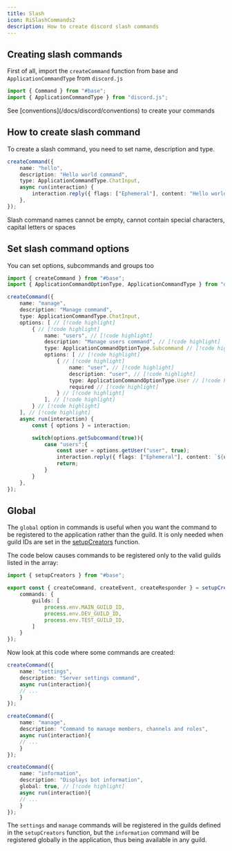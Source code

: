 ```yaml
---
title: Slash
icon: RiSlashCommands2
description: How to create discord slash commands
---
```


## Creating slash commands

First of all, import the `createCommand` function from base and `ApplicationCommandType` from `discord.js`

```ts
import { Command } from "#base";
import { ApplicationCommandType } from "discord.js";
```

<Callout type="info">
    See [conventions](/docs/discord/conventions) to create your commands
</Callout>

## How to create slash command

To create a slash command, you need to set name, description and type.

```ts title="hello.ts"
createCommand({
    name: "hello",
    description: "Hello world command",
    type: ApplicationCommandType.ChatInput,
    async run(interaction) {
        interaction.reply({ flags: ["Ephemeral"], content: "Hello world!" });
    },
});
```

<Callout type="danger">
    Slash command names cannot be empty, cannot contain special characters, capital letters or spaces
</Callout>

## Set slash command options

You can set options, subcommands and groups too
```ts title="manage.ts"
import { createCommand } from "#base";
import { ApplicationCommandOptionType, ApplicationCommandType } from "discord.js";

createCommand({
    name: "manage",
    description: "Manage command",
    type: ApplicationCommandType.ChatInput,
    options: [ // [!code highlight]
        { // [!code highlight]
            name: "users", // [!code highlight] 
            description: "Manage users command", // [!code highlight]
            type: ApplicationCommandOptionType.Subcommand // [!code highlight]
            options: [ // [!code highlight]
                { // [!code highlight]
                    name: "user", // [!code highlight]
                    description: "user", // [!code highlight]
                    type: ApplicationCommandOptionType.User // [!code highlight]
                    required // [!code highlight]
                } // [!code highlight]
            ], // [!code highlight]
        } // [!code highlight]
    ], // [!code highlight]
    async run(interaction) {
        const { options } = interaction;

        switch(options.getSubcommand(true)){
            case "users":{
                const user = options.getUser("user", true);
                interaction.reply({ flags: ["Ephemeral"], content: `${user} managed` })
                return;
            }
        }
    },
});
```

## Global

The `global` option in commands is useful when you want the command to be registered to the application rather than the guild. It is only needed when guild IDs are set in the [setupCreators](/docs/discord/creators/#commandoptions) function.

The code below causes commands to be registered only to the valid guilds listed in the array:
```ts title="src/discord/index.ts"
import { setupCreators } from "#base";

export const { createCommand, createEvent, createResponder } = setupCreators({
    commands: {
        guilds: [
            process.env.MAIN_GUILD_ID,
            process.env.DEV_GUILD_ID,
            process.env.TEST_GUILD_ID,
        ]
    }
});
```

Now look at this code where some commands are created:

```ts
createCommand({
    name: "settings",
    description: "Server settings command",
    async run(interaction){
    // ...
    }
});

createCommand({
    name: "manage",
    description: "Command to manage members, channels and roles",
    async run(interaction){
    // ...
    }
});

createCommand({
    name: "information",
    description: "Displays bot information",
    global: true, // [!code highlight]
    async run(interaction){
    // ...
    }
});
```

The `settings` and `manage` commands will be registered in the guilds defined in the `setupCreators` function, but the `information` command will be registered globally in the application, thus being available in any guild.